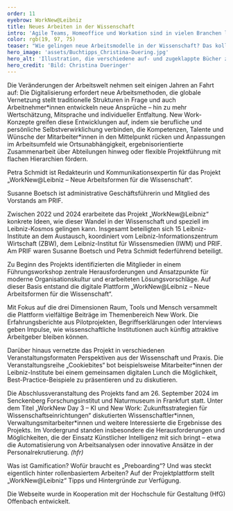 ```yaml
---
order: 11
eyebrow: WorkNew@Leibniz
title: Neues Arbeiten in der Wissenschaft
intro: 'Agile Teams, Homeoffice und Workation sind in vielen Branchen längst etabliert und signalisieren: Die Arbeitswelt wandelt sich. Doch wie kann sich die Wissenschaft den Herausforderungen der neuen Arbeitswelt stellen? Mit dem Projekt „WorkNew@Leibniz“ hat die Leibniz-Gemeinschaft Ansätze entwickelt, wie moderne Arbeitsformen in der Wissenschaft aussehen und umgesetzt werden können. Das PRIF koordinierte mit zwei weiteren Leibniz-Instituten das kollaborative Projekt.'
color: rgb(19, 97, 75)
teaser: "Wie gelingen neue Arbeitsmodelle in der Wissenschaft? Das kollaborative Projekt „WorkNew@Leibniz“ hat hierzu Ideen entwickelt."
hero_image: 'assets/Buchtipps_Christina-Duering.jpg'
hero_alt: 'Illustration, die verschiedene auf- und zugeklappte Bücher zeigt, die sich zur Struktur eines Gebäudes zusammensetzen, das an mehreren Seiten offen ist. In den Räumen sieht man Figuren, die lesen und Figuren, die an Schreibtischen sitzen, sowie Zimmerpflanzen in Töpfen.'
hero_credit: 'Bild: Christina Dueringer'
---
```


Die Veränderungen der Arbeitswelt nehmen seit einigen Jahren an Fahrt auf: Die Digitalisierung erfordert neue Arbeitsmethoden, die globale Vernetzung stellt traditionelle Strukturen in Frage und auch Arbeitnehmer\*innen entwickeln neue Ansprüche – hin zu mehr Wertschätzung, Mitsprache und individueller Entfaltung. New Work-Konzepte greifen diese Entwicklungen auf, indem sie berufliche und persönliche Selbstverwirklichung verbinden, die Kompetenzen, Talente und Wünsche der Mitarbeiter\*innen in den Mittelpunkt rücken und Anpassungen im Arbeitsumfeld wie Ortsunabhängigkeit, ergebnisorientierte Zusammenarbeit über Abteilungen hinweg oder flexible Projektführung mit flachen Hierarchien fördern.

<PersonList>
  <Person name="Petra Schmidt" image="assets/Schmidt_web.jpg" >

Petra Schmidt ist Redakteurin und Kommunikationsexpertin für das Projekt „WorkNew@Leibniz – Neue Arbeitsformen für die Wissenschaft“.

</Person>

  <Person name="Susanne Boetsch" image="assets/Boetsch_web.jpg">

Susanne Boetsch ist administrative Geschäftsführerin und Mitglied des Vorstands am PRIF.

</Person>
</PersonList>

Zwischen 2022 und 2024 erarbeitete das Projekt „WorkNew@Leibniz“ konkrete Ideen, wie dieser Wandel in der Wissenschaft und speziell im Leibniz-Kosmos gelingen kann. Insgesamt beteiligten sich 15 Leibniz-Institute an dem Austausch, koordiniert vom Leibniz-Informationszentrum Wirtschaft (ZBW), dem Leibniz-Institut für Wissensmedien (IWM) und PRIF. Am PRIF waren Susanne Boetsch und Petra Schmidt federführend beteiligt.

<Figure
  size="medium"
  src="assets/nachhaltigkeit-tessa-bode.jpg"
  credit="Bild: Tessa Bode"
  alt="Illustration, die einen großen Pflanzkübel mit der Aufschrift Klimaneutral 2035 zeigt. Drumherum sind verschiedene Figuren gruppiert, die teilweise  mit Kabeln verbunden sind und Laptops benutzen, drumherum sind mehrere Elemente aus Gras und Blättern. Eine Person hält das Symbol für Recycling in der Hand: drei Pfeile, die einen Kreis miteinander bilden."
></Figure>

Zu Beginn des Projekts identifizierten die Mitglieder in einem Führungsworkshop zentrale Herausforderungen und Ansatzpunkte für moderne Organisationskultur und erarbeiteten Lösungsvorschläge. Auf dieser Basis entstand die digitale Plattform „WorkNew@Leibniz – Neue Arbeitsformen für die Wissenschaft“.

Mit Fokus auf die drei Dimensionen Raum, Tools und Mensch versammelt die Plattform vielfältige Beiträge im Themenbereich New Work. Die Erfahrungsberichte aus Pilotprojekten, Begriffserklärungen oder Interviews geben Impulse, wie wissenschaftliche Institutionen auch künftig attraktive Arbeitgeber bleiben können.

Darüber hinaus vernetzte das Projekt in verschiedenen Veranstaltungsformaten Perspektiven aus der Wissenschaft und Praxis. Die Veranstaltungsreihe „Cookiebites“ bot beispielsweise Mitarbeiter\*innen der Leibniz-Institute bei einem gemeinsamen digitalen Lunch die Möglichkeit, Best-Practice-Beispiele zu präsentieren und zu diskutieren.

<Figure
  size="medium"
  src="assets/Worknew_web.jpg"
  caption="Eine multimediale Ausstellung präsentierte die Ergebnisse und Informationen der Projektplattform während der Abschlussveranstaltung in Frankfurt. Im Anschluss wurde die Ausstellung auch in der Geschäftsstelle der Leibniz-Gemeinschaft in Berlin gezeigt."
  credit="Bild: PRIF"
  alt="Foto eines prächtigen Saals, in dem verschiedene weiße Regale stehen, an denen Papierelemente befestigt sind, teils mit Illustrationen, teils mit Text. Zu lesen sind im Vordergrund die Worte Konferenztechnik, Nachhaltigkeit und Playbook."
></Figure>

Die Abschlussveranstaltung des Projekts fand am 26. September 2024 im Senckenberg Forschungsinstitut und Naturmuseum in Frankfurt statt. Unter dem Titel „WorkNew Day 3 – KI und New Work: Zukunftsstrategien für Wissenschaftseinrichtungen“ diskutierten Wissenschaftler\*innen, Verwaltungsmitarbeiter\*innen und weitere Interessierte die Ergebnisse des Projekts. Im Vordergrund standen insbesondere die Herausforderungen und Möglichkeiten, die der Einsatz Künstlicher Intelligenz mit sich bringt – etwa die Automatisierung von Arbeitsanalysen oder innovative Ansätze in der Personalrekrutierung. *(hfr)*

<Callout eyebrow="Infobox" title="Projektplattform WorkNew@Leibniz" expandable={false}>

Was ist Gamification? Wofür braucht es „Preboarding“? Und was steckt eigentlich hinter rollenbasiertem Arbeiten? Auf der Projektplattform stellt „WorkNew@Leibniz“ Tipps und Hintergründe zur Verfügung.

Die Webseite wurde in Kooperation mit der Hochschule für Gestaltung (HfG) Offenbach entwickelt.

</Callout>
